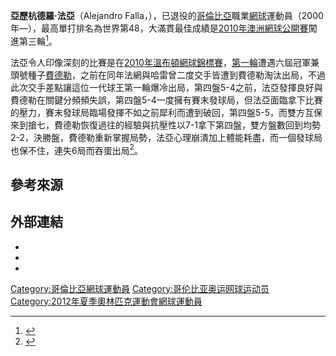 {{Infobox 网球
|姓名=Alejandro Falla
|image=[[File:Falla_RG13_(10)_(9358710399).jpg|200px]]
|国籍={{COL}}
|生日={{birth_date_and_age|1983|11|14|mf=y}}
|出生地=[[哥倫比亞|哥倫比亞]][[卡利|卡利]]
|居住地=哥倫比亞[[波哥大|波哥大]]
|身高=185
|体重=76
|持拍手=左
|反拍=雙手
|转职业年=2000年
|球拍=
|球衣=
|球鞋=
|单打最高排名=48（2012年7月16日）
|双打最高排名=130（2009年8月3日）
|现单打排名=
|现双打排名=
|单打冠军头衔=
|双打冠军头衔=
|职业战绩=114勝169負
|奖金=3,101,331[[美元|美元]]
|澳网最好成绩=第三輪（2010、2012）
|法网最好成绩=第四輪（2011）
|温网最好成绩=第三輪（2012）
|美网最好成绩=第二輪（2006、2011）
|大满贯个数=
|奥运会最好成绩=
}}

'''亞歷杭德羅·法亞'''（Alejandro Falla，{{bd|1983年|11月14日|}}），已退役的[[哥倫比亞|哥倫比亞]]職業[[網球|網球]]運動員（2000年—），最高單打排名為世界第48，大滿貫最佳成績是[[2010年澳洲網球公開賽|2010年澳洲網球公開賽]]闖進第三輪<ref>{{cite web |url=http://www.australianopen.com/en_AU/scores/stats/day11/1308ms.html |title=存档副本 |accessdate=2010-06-22 |deadurl=yes |archiveurl=https://web.archive.org/web/20100330025622/http://www.australianopen.com/en_AU/scores/stats/day11/1308ms.html |archivedate=2010-03-30 }}</ref>。

法亞令人印像深刻的比賽是在[[2010年溫布頓網球錦標賽|2010年溫布頓網球錦標賽]]，[[2010年溫布頓網球錦標賽男子單打比賽|第一輪]]遭遇六屆冠軍兼頭號種子[[羅傑·費德勒|費德勒]]，之前在同年法網與哈雷曾二度交手皆遭到費德勒淘汰出局，不過此次交手差點讓這位一代球王第一輪爆冷出局，第四盤5-4之前，法亞發揮良好與費德勒在關鍵分頻頻失誤，第四盤5-4一度擁有賽末發球局，但法亞面臨拿下比賽的壓力，賽末發球局臨場發揮不如之前犀利而遭到破回，第四盤5-5，而雙方互保來到搶七，費德勒恢復過往的經驗與抗壓性以7-1拿下第四盤，雙方盤數回到均勢2-2，決勝盤，費德勒重新掌握局勢，法亞心理崩潰加上體能耗盡，而一個發球局也保不住，連失6局而吞蛋出局<ref>{{cite web |url=http://www.wimbledon.org/en_GB/scores/stats/day8/1101ms.html |title=存档副本 |accessdate=2010-06-22 |deadurl=yes |archiveurl=https://web.archive.org/web/20100625055910/http://www.wimbledon.org/en_GB/scores/stats/day8/1101ms.html |archivedate=2010-06-25 }}</ref>。

==參考來源==
{{reflist}}

== 外部連結 ==
* {{ATP|id=F444}}
* {{ITF Profile|id=30021338}}
* {{DavisCupplayerlink|id=30021338}}

{{DEFAULTSORT:Falla, Alejandro}}
[[Category:哥倫比亞網球運動員|Category:哥倫比亞網球運動員]]
[[Category:哥伦比亚奥运网球运动员|Category:哥伦比亚奥运网球运动员]]
[[Category:2012年夏季奧林匹克運動會網球運動員|Category:2012年夏季奧林匹克運動會網球運動員]]
{{America-sport-bio-stub}}
{{Tennis-bio-stub}}